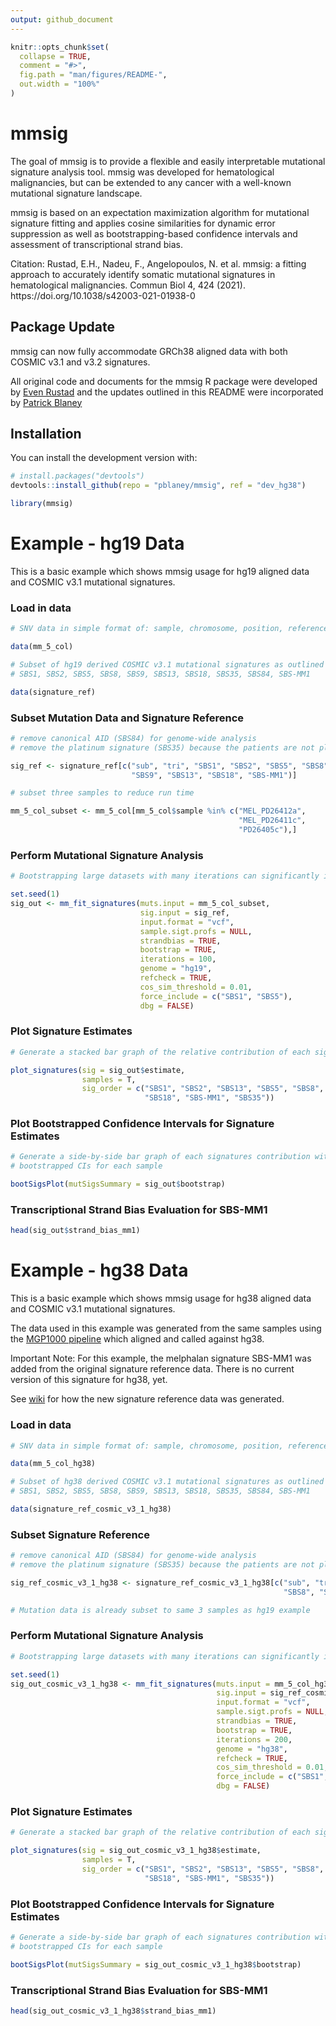 ```yaml
---
output: github_document
---
```


<!-- README.md is generated from README.Rmd. Please edit that file -->

```r
knitr::opts_chunk$set(
  collapse = TRUE,
  comment = "#>",
  fig.path = "man/figures/README-",
  out.width = "100%"
)
```

# mmsig

<!-- badges: start -->
<!-- badges: end -->

The goal of mmsig is to provide a flexible and easily interpretable mutational signature analysis tool. mmsig was developed for hematological malignancies, but can be extended to any cancer with a well-known mutational signature landscape. 

mmsig is based on an expectation maximization algorithm for mutational signature fitting and applies cosine similarities for dynamic error suppression as well as bootstrapping-based confidence intervals and assessment of transcriptional strand bias.

Citation:
Rustad, E.H., Nadeu, F., Angelopoulos, N. et al. mmsig: a fitting approach to accurately identify somatic mutational signatures in hematological malignancies. Commun Biol 4, 424 (2021). https://doi.org/10.1038/s42003-021-01938-0

## Package Update

mmsig can now fully accommodate GRCh38 aligned data with both COSMIC v3.1 and v3.2 signatures.

All original code and documents for the mmsig R package were developed by [Even Rustad](https://github.com/evenrus/mmsig) and the updates outlined in this README were incorporated by [Patrick Blaney](https://github.com/pblaney/mmsig)

## Installation

You can install the development version with:

```r
# install.packages("devtools")
devtools::install_github(repo = "pblaney/mmsig", ref = "dev_hg38")

library(mmsig)
```


# Example - hg19 Data

This is a basic example which shows mmsig usage for hg19 aligned data and COSMIC v3.1 mutational signatures.

### Load in data
```r
# SNV data in simple format of: sample, chromosome, position, reference, alternate

data(mm_5_col)

# Subset of hg19 derived COSMIC v3.1 mutational signatures as outlined in publication
# SBS1, SBS2, SBS5, SBS8, SBS9, SBS13, SBS18, SBS35, SBS84, SBS-MM1

data(signature_ref)
```


### Subset Mutation Data and Signature Reference
```r
# remove canonical AID (SBS84) for genome-wide analysis
# remove the platinum signature (SBS35) because the patients are not platinum exposed

sig_ref <- signature_ref[c("sub", "tri", "SBS1", "SBS2", "SBS5", "SBS8", 
                           "SBS9", "SBS13", "SBS18", "SBS-MM1")]

# subset three samples to reduce run time

mm_5_col_subset <- mm_5_col[mm_5_col$sample %in% c("MEL_PD26412a",
                                                   "MEL_PD26411c",
                                                   "PD26405c"),]
```


### Perform Mutational Signature Analysis
```r
# Bootstrapping large datasets with many iterations can significantly increase runtime.

set.seed(1)
sig_out <- mm_fit_signatures(muts.input = mm_5_col_subset, 
                             sig.input = sig_ref,
                             input.format = "vcf",
                             sample.sigt.profs = NULL, 
                             strandbias = TRUE,
                             bootstrap = TRUE,
                             iterations = 100,
                             genome = "hg19",
                             refcheck = TRUE,
                             cos_sim_threshold = 0.01,
                             force_include = c("SBS1", "SBS5"),
                             dbg = FALSE)
```


### Plot Signature Estimates
```r
# Generate a stacked bar graph of the relative contribution of each signature in each sample

plot_signatures(sig = sig_out$estimate, 
                samples = T, 
                sig_order = c("SBS1", "SBS2", "SBS13", "SBS5", "SBS8", "SBS9", 
                              "SBS18", "SBS-MM1", "SBS35"))
```


### Plot Bootstrapped Confidence Intervals for Signature Estimates
```r
# Generate a side-by-side bar graph of each signatures contribution with
# bootstrapped CIs for each sample

bootSigsPlot(mutSigsSummary = sig_out$bootstrap)
```


### Transcriptional Strand Bias Evaluation for SBS-MM1
```r
head(sig_out$strand_bias_mm1)
```


# Example - hg38 Data

This is a basic example which shows mmsig usage for hg38 aligned data and COSMIC v3.1 mutational signatures.

The data used in this example was generated from the same samples using the [MGP1000 pipeline](https://github.com/pblaney/mgp1000) which aligned and called against hg38.

Important Note: For this example, the melphalan signature SBS-MM1 was added from the original signature reference data. There is no current version of this signature for hg38, yet.

See [wiki](https://github.com/pblaney/mmsig/wiki) for how the new signature reference data was generated.

### Load in data
```r
# SNV data in simple format of: sample, chromosome, position, reference, alternate

data(mm_5_col_hg38)

# Subset of hg38 derived COSMIC v3.1 mutational signatures as outlined in publication
# SBS1, SBS2, SBS5, SBS8, SBS9, SBS13, SBS18, SBS35, SBS84, SBS-MM1

data(signature_ref_cosmic_v3_1_hg38)
```


### Subset Signature Reference
```r
# remove canonical AID (SBS84) for genome-wide analysis
# remove the platinum signature (SBS35) because the patients are not platinum exposed

sig_ref_cosmic_v3_1_hg38 <- signature_ref_cosmic_v3_1_hg38[c("sub", "tri", "SBS1", "SBS2", "SBS5",
                                                             "SBS8", "SBS9", "SBS13", "SBS18", "SBS-MM1")]

# Mutation data is already subset to same 3 samples as hg19 example
```


### Perform Mutational Signature Analysis
```r
# Bootstrapping large datasets with many iterations can significantly increase runtime.

set.seed(1)
sig_out_cosmic_v3_1_hg38 <- mm_fit_signatures(muts.input = mm_5_col_hg38,
                                              sig.input = sig_ref_cosmic_v3_1_hg38,
                                              input.format = "vcf",
                                              sample.sigt.profs = NULL,
                                              strandbias = TRUE,
                                              bootstrap = TRUE,
                                              iterations = 200,
                                              genome = "hg38",
                                              refcheck = TRUE,
                                              cos_sim_threshold = 0.01,
                                              force_include = c("SBS1", "SBS5"),
                                              dbg = FALSE)
```


### Plot Signature Estimates
```r
# Generate a stacked bar graph of the relative contribution of each signature in each sample

plot_signatures(sig = sig_out_cosmic_v3_1_hg38$estimate, 
                samples = T, 
                sig_order = c("SBS1", "SBS2", "SBS13", "SBS5", "SBS8", "SBS9", 
                              "SBS18", "SBS-MM1", "SBS35"))
```


### Plot Bootstrapped Confidence Intervals for Signature Estimates
```r
# Generate a side-by-side bar graph of each signatures contribution with
# bootstrapped CIs for each sample

bootSigsPlot(mutSigsSummary = sig_out_cosmic_v3_1_hg38$bootstrap)
```


### Transcriptional Strand Bias Evaluation for SBS-MM1
```r
head(sig_out_cosmic_v3_1_hg38$strand_bias_mm1)
```
